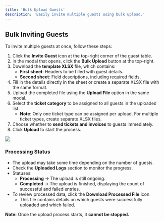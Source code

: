 ```yaml
---
title: 'Bulk Upload Guests'
description: 'Easily invite multiple guests using bulk upload.'
---
```


## Bulk Inviting Guests

To invite multiple guests at once, follow these steps:

1. Click the **Invite Guest** icon at the top-right corner of the guest table.
2. In the modal that opens, click the **Bulk Upload** button at the top-right.
3. Download the **template XLSX** file, which contains:
   - **First sheet**: Headers to be filled with guest details.
   - **Second sheet**: Field descriptions, including required fields.
4. Fill in the details directly in the sheet or create a separate XLSX file with the same format.
5. Upload the completed file using the **Upload File** option in the same modal.
6. Select the **ticket category** to be assigned to all guests in the uploaded list.
   - **Note**: Only one ticket type can be assigned per upload. For multiple ticket types, create separate XLSX files.
7. Choose whether to **send tickets and invoices** to guests immediately.
8. Click **Upload** to start the process.

<div>
  <img src="/images/event/guests/bulkupload.png" className="rounded-lg shadow-md" style={{maxWidth: "80%"}} />
</div>

### Processing Status

- The upload may take some time depending on the number of guests.
- Check the **Uploaded Logs** section to monitor the progress.
- Statuses:
  - **Processing** → The upload is still ongoing.
  - **Completed** → The upload is finished, displaying the count of successful and failed entries.
- To review processed data, click the **Download Processed File** icon.
  - This file contains details on which guests were successfully uploaded and which failed.

**Note:** Once the upload process starts, it **cannot be stopped.**

